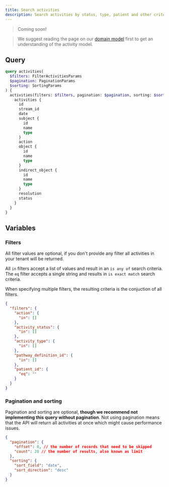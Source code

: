 ```yaml
---
title: Search activities
description: Search activities by status, type, patient and other criteria
---
```


> Coming soon!

> We suggest reading the page on our [domain model](/docs/getting-started/domain-model) first to get an understanding of the activity model.

## Query

```graphql
query activities(
  $filters: FilterActivitiesParams
  $pagination: PaginationParams
  $sorting: SortingParams
) {
  activities(filters: $filters, pagination: $pagination, sorting: $sorting) {
    activities {
      id
      stream_id
      date
      subject {
        id
        name
        type
      }
      action
      object {
        id
        name
        type
      }
      indirect_object {
        id
        name
        type
      }
      resolution
      status
    }
  }
}
```

## Variables

### Filters

All filter values are optional, if you don't provide any filter all activities in your tenant will be returned.

All `in` filters accept a list of values and result in an `is any of` search criteria. The `eq` filter accepts a single string and results in `is exact match` search criteria.

When specifying multiple filters, the resulting criteria is the conjuction of all filters.

```json
{
  "filters": {
    "action": {
      "in": []
    },
    "activity_status": {
      "in": []
    },
    "activity_type": {
      "in": []
    },
    "pathway_definition_id": {
      "in": []
    },
    "patient_id": {
      "eq": ""
    }
  }
}
```

### Pagination and sorting

Pagination and sorting are optional, **though we recommend not implementing this query without pagination**. Not using pagination means that the API will return all activities at once which might cause performance issues.

```json
{
  "pagination": {
    "offset": 0, // the number of records that need to be skipped
    "count": 20 // the number of results, also known as limit
  },
  "sorting": {
    "sort_field": "date",
    "sort_direction": "desc"
  }
}
```
